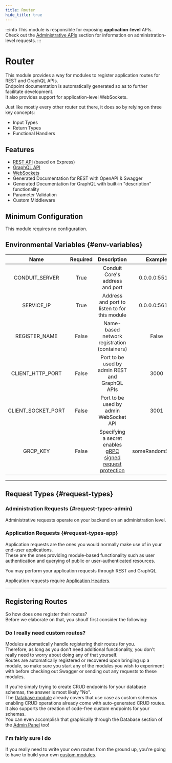 ```yaml
---
title: Router
hide_title: true
---
```


:::info
This module is responsible for exposing **application-level** APIs.<br />
Check out the [Administrative APIs](../../administration) section for information on administration-level requests.
:::

# Router

This module provides a way for modules to register application routes for REST and GraphQL APIs.<br />
Endpoint documentation is automatically generated so as to further facilitate development.<br />
It also provides support for application-level WebSockets.

Just like mostly every other router out there, it does so by relying on three key concepts:

- Input Types
- Return Types
- Functional Handlers

## Features

- [REST API](rest) (based on Express)
- [GraphQL API](graphql)
- [WebSockets](sockets)
- Generated Documentation for REST with OpenAPI & Swagger
- Generated Documentation for GraphQL with built-in "description" functionality
- Parameter Validation
- Custom Middleware

## Minimum Configuration

This module requires no configuration.

## Environmental Variables {#env-variables}

|  Name          | Required  |  Description                           |  Example      |
| :------------: | :-------: | :------------------------------------: | :-----------: |
| CONDUIT_SERVER |   True    | Conduit Core's address and port               | 0.0.0.0:55152 |
| SERVICE_IP     |   True    | Address and port to listen to for this module | 0.0.0.0:56154 |
| REGISTER_NAME  |   False   | Name-based network registration (containers)  | False         |
| CLIENT_HTTP_PORT   | False | Port to be used by admin REST and GraphQL APIs | 3000  |
| CLIENT_SOCKET_PORT | False | Port to be used by admin WebSocket API         | 3001  |
| GRCP_KEY       |   False   | Specifying a secret enables [gRPC signed request protection](../../core#grpc-request-protection) | someRandomSecret |

-------------------------------------------------

## Request Types {#request-types}

### Administration Requests {#request-types-admin}

Administrative requests operate on your backend on an administration level.<br />

### Application Requests {#request-types-app}

Application requests are the ones you would normally make use of in your end-user applications.<br />
These are the ones providing module-based functionality such as user authentication and querying of public or user-authenticated resources.

You may perform your application requests through REST and GraphQL.

Application requests require [Application Headers](headers#headers-app).

-------------------------------------------------

## Registering Routes

So how does one register their routes?<br />
Before we elaborate on that, you shoulf first consider the following:

### Do I really need custom routes?

Modules automatically handle registering their routes for you.<br />
Therefore, as long as you don't need additional functionality, you don't really need to worry about doing any of that yourself.<br />
Routes are automatically registered or recovered upon bringing up a module, 
so make sure you start any of the modules you wish to experiment with before checking out Swagger or sending out any requests to these modules.

If you're simply trying to create CRUD endpoints for your database schemas, the answer is most likely "No".<br />
The [Database module](../database) already covers that use case as custom schemas enabling CRUD operations already come with auto-generated CRUD routes.<br />
It also supports the creation of code-free custom endpoints for your schemas.<br />
You can even accomplish that graphically through the Database section of the [Admin Panel](../../get-started/admin-panel) too!

### I'm fairly sure I do

If you really need to write your own routes from the ground up, you're going to have to build your own [custom modules](../#custom-modules).
